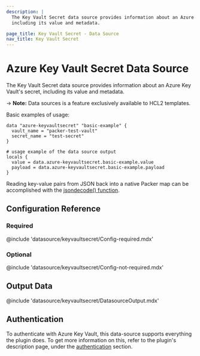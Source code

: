 ```yaml
---
description: |
  The Key Vault Secret data source provides information about an Azure Key Vault's secret,
  including its value and metadata.

page_title: Key Vault Secret - Data Source
nav_title: Key Vault Secret
---
```


# Azure Key Vault Secret Data Source

The Key Vault Secret data source provides information about an Azure Key Vault's secret,
including its value and metadata.

-> **Note:** Data sources is a feature exclusively available to HCL2 templates.

Basic examples of usage:

```hcl
data "azure-keyvaultsecret" "basic-example" {
  vault_name = "packer-test-vault"
  secret_name = "test-secret"
}

# usage example of the data source output
locals {
  value = data.azure-keyvaultsecret.basic-example.value
  payload = data.azure-keyvaultsecret.basic-example.payload
}
```

Reading key-value pairs from JSON back into a native Packer map can be accomplished
with the [jsondecode() function](/packer/docs/templates/hcl_templates/functions/encoding/jsondecode).

## Configuration Reference

### Required

@include 'datasource/keyvaultsecret/Config-required.mdx'

### Optional

@include 'datasource/keyvaultsecret/Config-not-required.mdx'

## Output Data

@include 'datasource/keyvaultsecret/DatasourceOutput.mdx'

## Authentication

To authenticate with Azure Key Vault, this data-source supports everything the plugin does.
To get more information on this, refer to the plugin's description page, under
the [authentication](/packer/integrations/hashicorp/azure#authentication) section.
